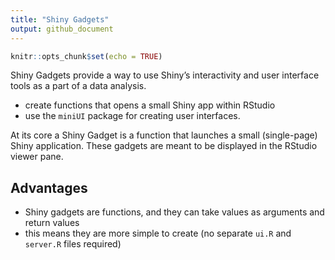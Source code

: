 ```yaml
---
title: "Shiny Gadgets"
output: github_document
---
```


```r
knitr::opts_chunk$set(echo = TRUE)
```

Shiny Gadgets provide a way to use Shiny's interactivity and user interface tools as a part of a data analysis. 

* create functions that opens a small Shiny app within RStudio
* use the `miniUI` package for creating user interfaces.

At its core a Shiny Gadget is a function that launches a small (single-page) Shiny application. These gadgets are meant to be displayed in the RStudio viewer pane. 

## Advantages

* Shiny gadgets are functions, and they can take values as arguments and return values
* this means they are more simple to create (no separate `ui.R` and `server.R` files required)
